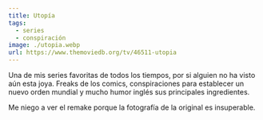 ```yaml
---
title: Utopía
tags:
  - series
  - conspiración
image: ./utopia.webp
url: https://www.themoviedb.org/tv/46511-utopia
---
```


Una de mis series favoritas de todos los tiempos, por si alguien no ha visto aún esta joya. Freaks de los comics, conspiraciones para establecer un nuevo orden mundial y mucho humor inglés sus principales ingredientes.

Me niego a ver el remake porque la fotografía de la original es insuperable.
